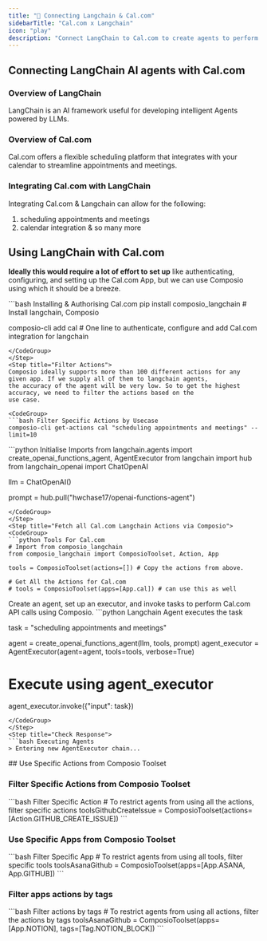 ```yaml
---
title: "🚀 Connecting Langchain & Cal.com"
sidebarTitle: "Cal.com x Langchain"
icon: "play"
description: "Connect LangChain to Cal.com to create agents to perform tasks using natural language"
---
```


## Connecting LangChain AI agents with Cal.com

### Overview of LangChain

LangChain is an AI framework useful for developing intelligent Agents powered by LLMs.

### Overview of Cal.com

Cal.com offers a flexible scheduling platform that integrates with your calendar to streamline appointments and meetings.

### Integrating Cal.com with LangChain

Integrating Cal.com & Langchain can allow for the following:

1. scheduling appointments and meetings
2. calendar integration
& so many more

## Using LangChain with Cal.com

<Steps>
<Step title="Setting Up the Environment">

**Ideally this would require a lot of effort to set up** like authenticating, configuring, and setting up the Cal.com App, but we can use Composio using which it should be a breeze.

<CodeGroup>
```bash Installing & Authorising Cal.com
pip install composio_langchain # Install langchain, Composio 

composio-cli add cal # One line to authenticate, configure and add Cal.com integration for langchain
```
</CodeGroup>
</Step>
<Step title="Filter Actions">
Composio ideally supports more than 100 different actions for any given app. If we supply all of them to langchain agents, 
the accuracy of the agent will be very low. So to get the highest accuracy, we need to filter the actions based on the 
use case.

<CodeGroup>
```bash Filter Specific Actions by Usecase
composio-cli get-actions cal "scheduling appointments and meetings" --limit=10
```
</CodeGroup>

</Step>
<Step title="Import Base Packages">

<CodeGroup>
```python Initialise Imports
from langchain.agents import create_openai_functions_agent, AgentExecutor
from langchain import hub
from langchain_openai import ChatOpenAI


llm = ChatOpenAI()

prompt = hub.pull("hwchase17/openai-functions-agent")
```
</CodeGroup>
</Step>
<Step title="Fetch all Cal.com Langchain Actions via Composio">
<CodeGroup>
```python Tools For Cal.com
# Import from composio_langchain
from composio_langchain import ComposioToolset, Action, App

tools = ComposioToolset(actions=[]) # Copy the actions from above. 

# Get All the Actions for Cal.com
# tools = ComposioToolset(apps=[App.cal]) # can use this as well
```
</CodeGroup>
</Step>
<Step title="Execute the Agent">
Create an agent, set up an executor, and invoke tasks to perform Cal.com API calls using Composio. 
<CodeGroup>
```python Langchain Agent executes the task

task = "scheduling appointments and meetings"

agent = create_openai_functions_agent(llm, tools, prompt)
agent_executor = AgentExecutor(agent=agent, tools=tools, verbose=True)

# Execute using agent_executor
agent_executor.invoke({"input": task})
```
</CodeGroup>
</Step>
<Step title="Check Response">
```bash Executing Agents
> Entering new AgentExecutor chain...
```
</Step>
</Steps>
## Use Specific Actions from Composio Toolset

### Filter Specific Actions from Composio Toolset

<CodeGroup>
```bash Filter Specific Action
# To restrict agents from using all the actions, filter specific actions
toolsGithubCreateIssue = ComposioToolset(actions=[Action.GITHUB_CREATE_ISSUE])
```
</CodeGroup>

### Use Specific Apps from Composio Toolset
<CodeGroup>
```bash Filter Specific App
# To restrict agents from using all tools, filter specific tools
toolsAsanaGithub = ComposioToolset(apps=[App.ASANA, App.GITHUB])
```
</CodeGroup>

### Filter apps actions by tags 
<CodeGroup>
```bash Filter actions by tags
# To restrict agents from using all actions, filter the actions by tags
toolsAsanaGithub = ComposioToolset(apps=[App.NOTION], tags=[Tag.NOTION_BLOCK])
```
</CodeGroup>

